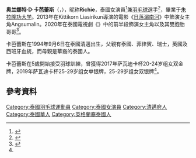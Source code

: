 {{Expand language|1=th|time=2021-01-11T14:25:48+00:00}}
{{noteTA|G1=Badminton}}
{{藝人
| name = 奥兰娜特·D·卡芭蕾斯<br/>อรเณศ ดีคาบาเลส
| image = 
| imagesize = 
| caption = 
| nickname = ริชชี่
| 出生日期 = {{Birth date and age|1994|9|6}}
| birth_place = [[清邁府|清邁府]]
| deathplace = 
| spouse = 
| othername = 
| occupation =演员、羽毛球运动员
| years_active = 2013年至今
| homepage = 
| 代表作 = 《[[日落湄南河|日落湄南河]]》<br />《{{link-th|影子恋人|ซ่อนเงารัก}}》
| imdb = 5621303
| thaifilmdb_id = 
| 類型=女演員
}}
'''奥兰娜特·D·卡芭蕾斯'''（{{lang-th|อรเณศ ดีคาบาเลส}}，{{bd|1994年|9月6日}}），昵称'''Richie'''，泰國女演員<ref>{{cite news |title=泰国3台高层及多位明星 拜访泰国头条新闻社及曼谷杂志社 |url=https://www.thaiheadlines.com/%E6%B3%B0%E5%9B%BD3%E5%8F%B0%E9%AB%98%E5%B1%82%E5%8F%8A%E5%A4%9A%E4%BD%8D%E6%98%8E%E6%98%9F%E6%8B%9C%E8%AE%BF%E6%B3%B0%E5%9B%BD%E5%A4%B4%E6%9D%A1%E6%96%B0%E9%97%BB%E7%A4%BE%E5%8F%8A%E6%9B%BC%E8%B0%B7/ |work=泰國頭條新聞 |publisher=泰国头条新闻 |date=2019-12-18 |accessdate=2021-01-11 |archive-date=2020-11-26 |archive-url=https://web.archive.org/web/20201126143525/https://www.thaiheadlines.com/%E6%B3%B0%E5%9B%BD3%E5%8F%B0%E9%AB%98%E5%B1%82%E5%8F%8A%E5%A4%9A%E4%BD%8D%E6%98%8E%E6%98%9F%E6%8B%9C%E8%AE%BF%E6%B3%B0%E5%9B%BD%E5%A4%B4%E6%9D%A1%E6%96%B0%E9%97%BB%E7%A4%BE%E5%8F%8A%E6%9B%BC%E8%B0%B7/ |dead-url=no }}</ref>兼[[羽毛球|羽毛球]]選手<ref name="愛羽客">{{cite news |url=https://www.aiyuke.com/news/2020/02/nb11260583e5.html |title=这位小姐姐颜值高，羽毛球打得好就算了，居然还是学霸！又被圈粉了！ |work=爱羽客羽毛球网 |publisher=爱羽客羽毛球网 |date=2020-02-07 |accessdate=2022-03-06 |deadurl=no |archivedate=2022-03-06 |archiveurl=https://web.archive.org/web/20220306033347/https://www.aiyuke.com/news/2020/02/nb11260583e5.html}}</ref>，畢業于[[朱拉隆功大学|朱拉隆功大学]]。2013年在Kittikorn Liasirikun導演的電影《[[日落湄南河|日落湄南河]]》中飾演女主角Angsumalin。2020年在泰國電視劇《{{link-th|影子恋人|ซ่อนเงารัก}}》中的前半段飾演女主角以及其雙胞胎哥哥<ref>{{cite news |title=狗血泰劇網直呼「編劇瘋了」　美帥女主根本金所泫+鹿晗 |url=https://stars.udn.com/star/story/10091/4326004 |work=聯合新聞網 |publisher=聯合線上公司 |date=2020-02-06 |accessdate=2021-01-11 |archive-date=2021-01-16 |archive-url=https://web.archive.org/web/20210116132339/https://stars.udn.com/star/story/10091/4326004 |dead-url=yes }}</ref>。

卡芭蕾斯在1994年9月6日在泰國清邁出生，父親有泰國、菲律賓、瑞士，英國及西班牙血統，而母親是華裔的泰國人。

卡芭蕾斯在5歲開始接受羽球訓練，曾獲得2017年萨瓦迪卡杯20-24岁组女双金牌，2019年萨瓦迪卡杯25-29岁组女单银牌，25-29岁组女双银牌<ref name="愛羽客"/>。

==參考資料==
{{reflist}}

{{DEFAULTSORT:caballes}}
[[Category:泰國羽毛球運動員|Category:泰國羽毛球運動員]]
[[Category:泰國女演員|Category:泰國女演員]]
[[Category:清邁府人|Category:清邁府人]]
[[Category:泰國華人|Category:泰國華人]]
[[Category:英格蘭裔泰國人|Category:英格蘭裔泰國人]]
{{actor-stub}}